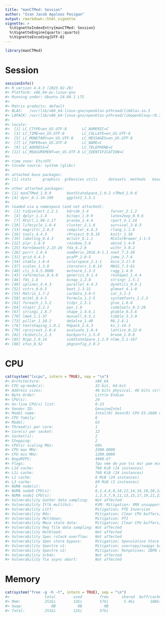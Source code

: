 ```yaml
---
title: "manCTMed: Session"
author: "Ivan Jacob Agaloos Pesigan"
output: rmarkdown::html_vignette
vignette: >
  %\VignetteIndexEntry{manCTMed: Session}
  %\VignetteEngine{quarto::quarto}
  %\VignetteEncoding{UTF-8}
---
```





``` r
library(manCTMed)
```

# Session


``` r
sessionInfo()
#> R version 4.4.3 (2025-02-28)
#> Platform: x86_64-pc-linux-gnu
#> Running under: Ubuntu 24.04.1 LTS
#> 
#> Matrix products: default
#> BLAS:   /usr/lib/x86_64-linux-gnu/openblas-pthread/libblas.so.3 
#> LAPACK: /usr/lib/x86_64-linux-gnu/openblas-pthread/libopenblasp-r0.3.26.so;  LAPACK version 3.12.0
#> 
#> locale:
#>  [1] LC_CTYPE=en_US.UTF-8       LC_NUMERIC=C              
#>  [3] LC_TIME=en_US.UTF-8        LC_COLLATE=en_US.UTF-8    
#>  [5] LC_MONETARY=en_US.UTF-8    LC_MESSAGES=en_US.UTF-8   
#>  [7] LC_PAPER=en_US.UTF-8       LC_NAME=C                 
#>  [9] LC_ADDRESS=C               LC_TELEPHONE=C            
#> [11] LC_MEASUREMENT=en_US.UTF-8 LC_IDENTIFICATION=C       
#> 
#> time zone: Etc/UTC
#> tzcode source: system (glibc)
#> 
#> attached base packages:
#> [1] stats     graphics  grDevices utils     datasets  methods   base     
#> 
#> other attached packages:
#> [1] manCTMed_1.0.9       bootStateSpace_1.0.2 cTMed_1.0.6         
#> [4] dynr_0.1.16-109      ggplot2_3.5.1       
#> 
#> loaded via a namespace (and not attached):
#>  [1] tidyselect_1.2.1    hdrcde_3.4          farver_2.1.2       
#>  [4] dplyr_1.1.4         bitops_1.0-9        latex2exp_0.9.6    
#>  [7] RCurl_1.98-1.17     pracma_2.4.4        rpart_4.1.24       
#> [10] lifecycle_1.0.4     cluster_2.1.8       survival_3.8-3     
#> [13] magrittr_2.0.3      compiler_4.4.3      rlang_1.1.6        
#> [16] tools_4.4.3         rProject_0.0.19     knitr_1.50         
#> [19] labeling_0.4.3      mclust_6.1.1        RColorBrewer_1.1-3 
#> [22] plyr_1.8.9          rainbow_3.8         abind_1.4-8        
#> [25] KernSmooth_2.23-26  fda_6.2.0           withr_3.0.2        
#> [28] purrr_1.0.4         numDeriv_2016.8-1.1 nnet_7.3-20        
#> [31] grid_4.4.3          pcaPP_2.0-5         jomo_2.7-6         
#> [34] xtable_1.8-4        colorspace_2.1-1    mice_3.17.0        
#> [37] scales_1.3.0        iterators_1.0.14    MASS_7.3-61        
#> [40] cli_3.6.5.9000      mvtnorm_1.3-3       ragg_1.4.0         
#> [43] reformulas_0.4.0    generics_0.1.4      reshape2_1.4.4     
#> [46] fds_1.8             minqa_1.2.8         stringr_1.5.1      
#> [49] splines_4.4.3       parallel_4.4.3      dynUtils_0.9.1     
#> [52] vctrs_0.6.5         boot_1.3-31         glmnet_4.1-8       
#> [55] Matrix_1.7-2        carData_3.0-5       car_3.1-3          
#> [58] mitml_0.4-5         Formula_1.2-5       systemfonts_1.2.3  
#> [61] foreach_1.5.2       tidyr_1.3.1         glue_1.8.0         
#> [64] nloptr_2.2.1        pan_1.9             codetools_0.2-20   
#> [67] stringi_1.8.7       shape_1.4.6.1       gtable_0.3.6       
#> [70] lme4_1.1-37         munsell_0.5.1       tibble_3.3.0       
#> [73] pillar_1.10.2       deSolve_1.40        R6_2.6.1           
#> [76] textshaping_1.0.1   Rdpack_2.6.3        ks_1.14.3          
#> [79] rprojroot_2.0.4     evaluate_1.0.4      lattice_0.22-6     
#> [82] rbibutils_2.3       backports_1.5.0     broom_1.0.8        
#> [85] Rcpp_1.0.14         simStateSpace_1.2.9 nlme_3.1-167       
#> [88] xfun_0.52           pkgconfig_2.0.3
```

# CPU


``` r
cat(system("lscpu", intern = TRUE), sep = "\n")
#> Architecture:                         x86_64
#> CPU op-mode(s):                       32-bit, 64-bit
#> Address sizes:                        46 bits physical, 48 bits virtual
#> Byte Order:                           Little Endian
#> CPU(s):                               24
#> On-line CPU(s) list:                  0-23
#> Vendor ID:                            GenuineIntel
#> Model name:                           Intel(R) Xeon(R) CPU E5-2680 v3 @ 2.50GHz
#> CPU family:                           6
#> Model:                                63
#> Thread(s) per core:                   1
#> Core(s) per socket:                   12
#> Socket(s):                            2
#> Stepping:                             2
#> CPU(s) scaling MHz:                   69%
#> CPU max MHz:                          3300.0000
#> CPU min MHz:                          1200.0000
#> BogoMIPS:                             4988.67
#> Flags:                                fpu vme de pse tsc msr pae mce cx8 apic sep mtrr pge mca cmov pat pse36 clflush dts acpi mmx fxsr sse sse2 ss ht tm pbe syscall nx pdpe1gb rdtscp lm constant_tsc arch_perfmon pebs bts rep_good nopl xtopology nonstop_tsc cpuid aperfmperf pni pclmulqdq dtes64 monitor ds_cpl smx est tm2 ssse3 sdbg fma cx16 xtpr pdcm pcid dca sse4_1 sse4_2 x2apic movbe popcnt tsc_deadline_timer aes xsave avx f16c rdrand lahf_lm abm cpuid_fault epb invpcid_single pti ssbd ibrs ibpb stibp fsgsbase tsc_adjust bmi1 avx2 smep bmi2 erms invpcid cqm xsaveopt cqm_llc cqm_occup_llc dtherm ida arat pln pts md_clear flush_l1d
#> L1d cache:                            768 KiB (24 instances)
#> L1i cache:                            768 KiB (24 instances)
#> L2 cache:                             6 MiB (24 instances)
#> L3 cache:                             60 MiB (2 instances)
#> NUMA node(s):                         2
#> NUMA node0 CPU(s):                    0,2,4,6,8,10,12,14,16,18,20,22
#> NUMA node1 CPU(s):                    1,3,5,7,9,11,13,15,17,19,21,23
#> Vulnerability Gather data sampling:   Not affected
#> Vulnerability Itlb multihit:          KVM: Mitigation: VMX unsupported
#> Vulnerability L1tf:                   Mitigation; PTE Inversion
#> Vulnerability Mds:                    Mitigation; Clear CPU buffers; SMT disabled
#> Vulnerability Meltdown:               Mitigation; PTI
#> Vulnerability Mmio stale data:        Mitigation; Clear CPU buffers; SMT disabled
#> Vulnerability Reg file data sampling: Not affected
#> Vulnerability Retbleed:               Not affected
#> Vulnerability Spec rstack overflow:   Not affected
#> Vulnerability Spec store bypass:      Mitigation; Speculative Store Bypass disabled via prctl
#> Vulnerability Spectre v1:             Mitigation; usercopy/swapgs barriers and __user pointer sanitization
#> Vulnerability Spectre v2:             Mitigation; Retpolines; IBPB conditional; IBRS_FW; RSB filling; PBRSB-eIBRS Not affected; BHI Not affected
#> Vulnerability Srbds:                  Not affected
#> Vulnerability Tsx async abort:        Not affected
```

# Memory


``` r
cat(system("free -g -h -t", intern = TRUE), sep = "\n")
#>                total        used        free      shared  buff/cache   available
#> Mem:           251Gi        12Gi        57Gi       5.4Gi       188Gi       239Gi
#> Swap:             0B          0B          0B
#> Total:         251Gi        12Gi        57Gi
```
